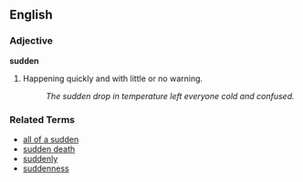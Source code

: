 ==English==

===Adjective===
'''sudden'''

# Happening quickly and with little or no warning.
#: ''The sudden drop in temperature left everyone cold and confused.''

===Related Terms===
*[[all of a sudden]]
*[[sudden death]]
*[[suddenly]]
*[[suddenness]]